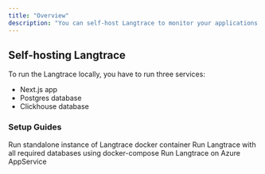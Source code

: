 ```yaml
---
title: "Overview"
description: "You can self-host Langtrace to monitor your applications. This guide will help you set up Langtrace on your own infrastructure."
---
```


## Self-hosting Langtrace

To run the Langtrace locally, you have to run three services:

- Next.js app
- Postgres database
- Clickhouse database

### Setup Guides

<CardGroup cols={3}>
	<Card
		title="Docker"
		icon="docker"
		href="/hosting/hosting_options/docker-standalone"
	>
		Run standalone instance of Langtrace docker container
	</Card>
	<Card
		title="Docker Compose"
		icon="container-storage"
		href="/hosting/hosting_options/docker-compose"
	>
		Run Langtrace with all required databases using docker-compose
	</Card>
	<Card title="Azure" icon="windows" href="/hosting/hosting_options/azure">
		Run Langtrace on Azure AppService
	</Card>
</CardGroup>
